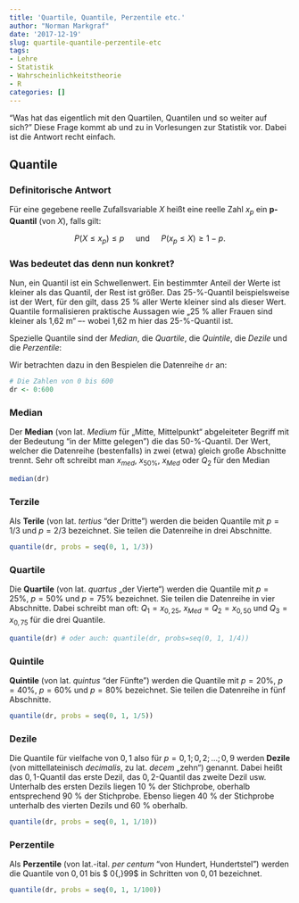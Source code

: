 ```yaml
---
title: 'Quartile, Quantile, Perzentile etc.'
author: "Norman Markgraf"
date: '2017-12-19'
slug: quartile-quantile-perzentile-etc
tags:
- Lehre
- Statistik
- Wahrscheinlichkeitstheorie
- R
categories: []
---
```


"Was hat das eigentlich mit den Quartilen, Quantilen und so weiter auf sich?"
Diese Frage kommt ab und zu in Vorlesungen zur Statistik vor. Dabei ist die Antwort recht einfach.

## Quantile

### Definitorische Antwort

Für eine gegebene reelle Zufallsvariable $X$ heißt eine reelle Zahl $x_p$ ein **p-Quantil** (von $X$), falls gilt:

$$P(X \leq x_p) \leq p \quad \text{ und }\quad P(x_p \leq X) \geq 1-p.$$


### Was bedeutet das denn nun konkret?

Nun, ein Quantil ist ein Schwellenwert. 
Ein bestimmter Anteil der Werte ist kleiner als das Quantil, der Rest ist größer. 
Das 25-%-Quantil beispielsweise ist der Wert, für den gilt, dass 25 % aller Werte kleiner sind als dieser Wert. 
Quantile formalisieren praktische Aussagen wie „25 % aller Frauen sind kleiner als 1,62 m“ –- wobei 1,62 m hier das 25-%-Quantil ist.

Spezielle Quantile sind der *Median*, die *Quartile*, die *Quintile*, die *Dezile* und die *Perzentile*:

Wir betrachten dazu in den Bespielen die Datenreihe `dr` an:
```r
# Die Zahlen von 0 bis 600 
dr <- 0:600
```


### Median 

Der **Median** (von lat. *Medium* für „Mitte, Mittelpunkt“ abgeleiteter Begriff mit der Bedeutung "in der Mitte gelegen") die das 50-%-Quantil. Der Wert, welcher die Datenreihe (bestenfalls) in zwei (etwa) gleich große Abschnitte trennt. Sehr oft schreibt man $x_{med}$, $x_{50\%}$, $x_{Med}$ oder $Q_2$ für den Median

```r
median(dr)
```



### Terzile

Als **Terile** (von lat. *tertius* "der Dritte") werden die beiden Quantile mit $p=1/3$ und $p=2/3$ bezeichnet.
Sie teilen die Datenreihe in drei Abschnitte.

```r
quantile(dr, probs = seq(0, 1, 1/3))
```


### Quartile

Die **Quartile** (von lat. *quartus* „der Vierte“) werden die Quantile mit $p=25\%$, $p=50\%$ und $p=75\%$ bezeichnet. 
Sie teilen die Datenreihe in vier Abschnitte.
Dabei schreibt man oft: $Q_1 = x_{0{,}25}$, $x_{Med} = Q_2 = x_{0{,}50}$ und $Q_3 = x_{0{,}75}$ für die drei Quantile. 

```r
quantile(dr) # oder auch: quantile(dr, probs=seq(0, 1, 1/4))
```


### Quintile

**Quintile** (von lat. *quintus* "der Fünfte") werden die Quantile mit $p=20\%$, $p=40\%$, $p=60\%$ und $p=80\%$ bezeichnet.
Sie teilen die Datenreihe in fünf Abschnitte.

```r
quantile(dr, probs = seq(0, 1, 1/5))
```

### Dezile

Die Quantile für vielfache von $0{,}1$ also für $p=0{,}1;0{,}2;\dots ;0{,}9$ werden **Dezile** (von mittellateinisch *decimalis*, zu lat. *decem* „zehn“) genannt. 
Dabei heißt das  $0{,}1$-Quantil das erste Dezil, das $0{,}2$-Quantil das zweite Dezil usw. 
Unterhalb des ersten Dezils liegen 10 % der Stichprobe, oberhalb entsprechend 90 % der Stichprobe. 
Ebenso liegen 40 % der Stichprobe unterhalb des vierten Dezils und 60 % oberhalb.

```r
quantile(dr, probs = seq(0, 1, 1/10))
```

### Perzentile
Als **Perzentile** (von lat.-ital. *per centum* "von Hundert, Hundertstel") werden die Quantile von $\displaystyle 0{,}01$ bis $ 0{,}99$ in Schritten von $0{,}01$ bezeichnet.

```r
quantile(dr, probs = seq(0, 1, 1/100))
```
